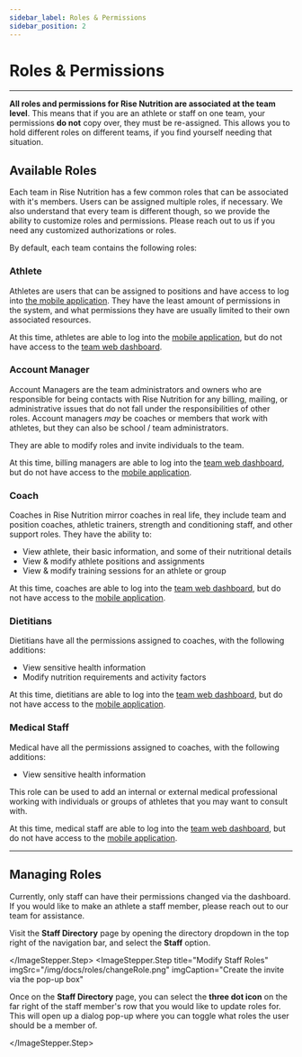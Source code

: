 ```yaml
---
sidebar_label: Roles & Permissions
sidebar_position: 2
---
```




# Roles & Permissions

---

**All roles and permissions for Rise Nutrition are associated at the team level**. This means
that if you are an athlete or staff on one team, your permissions **do not**
copy over, they must be re-assigned. This allows you to hold different roles on different teams, if you find yourself
needing that situation.

## Available Roles

Each team in Rise Nutrition has a few common roles that can be associated with it's members. Users can be assigned multiple roles, if necessary. We
also understand that every team is different though, so we provide the ability to customize roles
and permissions. Please reach out to us if you need any customized authorizations or roles.

By default, each team contains the following roles:

### Athlete

Athletes are users that can be assigned to positions and have access to log into
[the mobile application](/docs/mobile). They have the least amount of permissions in
the system, and what permissions they have are usually limited to their own associated
resources.

At this time, athletes are able to log into the [mobile application](/docs/mobile), but
do not have access to the [team web dashboard](/docs/dashboard).

### Account Manager

Account Managers are the team administrators and owners who are responsible for being
contacts with Rise Nutrition for any billing, mailing, or administrative issues that
do not fall under the responsibilities of other roles. Account managers _may_ be coaches or
members that work with athletes, but they can also be school / team administrators.

They are able to modify roles and invite individuals to the team.

At this time, billing managers are able to log into the [team web dashboard](/docs/dashboard), but
do not have access to the [mobile application](/docs/mobile).

### Coach

Coaches in Rise Nutrition mirror coaches in real life, they include team and position coaches, athletic trainers, strength and conditioning staff, and other support roles. They have the ability to:

* View athlete, their basic information, and some of their nutritional details
* View & modify athlete positions and assignments
* View & modify training sessions for an athlete or group

At this time, coaches are able to log into the [team web dashboard](/docs/dashboard), but
do not have access to the [mobile application](/docs/mobile).

### Dietitians

Dietitians have all the permissions assigned to coaches, with the following additions:

* View sensitive health information
* Modify nutrition requirements and activity factors

At this time, dietitians are able to log into the [team web dashboard](/docs/dashboard), but
do not have access to the [mobile application](/docs/mobile).

### Medical Staff

Medical have all the permissions assigned to coaches, with the following additions:

* View sensitive health information

This role can be used to add an internal or external medical professional working with individuals or groups of athletes that you may want to consult with. 

At this time, medical staff are able to log into the [team web dashboard](/docs/dashboard), but
do not have access to the [mobile application](/docs/mobile).

---

## Managing Roles

Currently, only staff can have their permissions changed via the dashboard. If you would like
to make an athlete a staff member, please reach out to our team for assistance.

<ImageStepper>
  <ImageStepper.Step
    title="View Staff"
    imgSrc="/img/docs/roles/StaffDirectoryDropdown.png"
    imgCaption="Navigate to the Invitations Directory page"
  >

Visit the **Staff Directory** page by opening the directory dropdown in the top right of the
navigation bar, and select the **Staff** option.

  </ImageStepper.Step>
  <ImageStepper.Step
    title="Modify Staff Roles"
    imgSrc="/img/docs/roles/changeRole.png"
    imgCaption="Create the invite via the pop-up box"
  >

Once on the **Staff Directory** page, you can select the **three dot icon** on the far
right of the staff member's row that you would like to update roles for. This will open up
a dialog pop-up where you can toggle what roles the user should be a member of.

  </ImageStepper.Step>
</ImageStepper>
